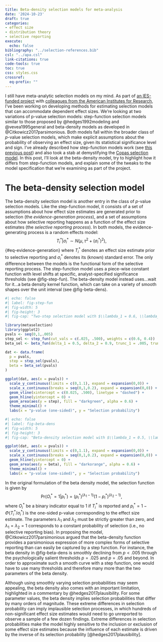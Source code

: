 ```yaml
---
title: Beta-density selection models for meta-analysis
date: '2024-10-23'
draft: true
categories:
- effect size
- distribution theory
- selective reporting
execute:
  echo: false
bibliography: "../selection-references.bib"
csl: "../apa.csl"
link-citations: true
code-tools: true
toc: true
css: styles.css
crossref: 
  eq-prefix: ""
---
```


I still have meta-analytic selection models on my mind. 
As part of [an IES-funded project](https://ies.ed.gov/funding/grantsearch/details.asp?ID=5730) with [colleagues from the American Institutes for Research](https://www.air.org/mosaic/experts), I've been working on developing methods for estimating selection models that can accommodate dependent effect sizes.
We're looking at two variations of p-value selection models: step-function selection models  similar to those proposed by @hedges1992modeling and @vevea1995general and beta-density models as developed in @Citkowicz2017parsimonious. 
Both models fall within the broader class of $p$-value selection models, which make explicit assumptions about the probability of observing an effect size, given its statistical significance level and sign. 
I've already described how step-function models work (see [this previous post](/posts/step-function-selection-models/)) and also took a stab at demystifying the [Copas selection model](/posts/Copas-selection-models). 
In this post, I'll look at the beta-density model,  try to highlight how it differs from step-function models, and explain some of the tweaks to the model specification that we're examining as part of the project. 

# The beta-density selection model 

The beta-density selection model is another entry in the class of $p$-value selection models. 
Like the step-function model, it consists of a set of assumptions about
how effect size estimates are generated prior to selection (the _evidence-generation process_), and a set of assumptions about how selective reporting happens as a function of the effect size estimates (the _selective reporting process_).
In both models, the evidence-generating process is a random effects model:
$$
T_i^* | \sigma_i^* \sim N\left(\mu, \tau^2 + \left(\sigma_i^*\right)^2\right),
$$ {#eq-evidence-generation}
where $T_i^*$ denotes an effect size estimate prior to selective reporting and $\sigma_i^*$ denotes its (known) standard error.
The only difference between the models is the functional form of the selective reporting process. The step-function model uses a piece-wise constant function with level shifts at specific, analyst-specified significance thresholds (see @fig-step-fun). 
The beta-density model instead uses...wait for it...a beta density kernel function, which can take on a variety of smooth shapes over the unit interval (see @fig-beta-dens).

::: {.column-body-outset layout-ncol=2}

```r
#| echo: false
#| label: fig-step-fun
#| fig-width: 5
#| fig-height: 3
#| fig-cap: "Two-step selection model with $\\lambda_1 = 0.6, \\lambda_2 = 0.4$"

library(metaselection)
library(ggplot2)
pvals <- seq(0,1,.005)
step_sel <- step_fun(cut_vals = c(.025, .500), weights = c(0.6, 0.4))
beta_sel <- beta_fun(delta_1 = 0.5, delta_2 = 0.9, trunc_1 = .005, trunc_2 = 1 - .005)

dat <- data.frame(
  p = pvals, 
  step = step_sel(pvals),
  beta = beta_sel(pvals)
)

ggplot(dat, aes(x = pvals)) + 
  scale_y_continuous(limits = c(0,1.1), expand = expansion(0,0)) + 
  scale_x_continuous(breaks = seq(0,1,0.2), expand = expansion(0,0)) + 
  geom_vline(xintercept = c(0.025, .500), linetype = "dashed") + 
  geom_hline(yintercept = 0) + 
  geom_area(aes(y = step), fill = "darkgreen", alpha = 0.6) +   
  theme_minimal() + 
  labs(x = "p-value (one-sided)", y = "Selection probability")

```

```r
#| echo: false
#| label: fig-beta-dens
#| fig-width: 5
#| fig-height: 3
#| fig-cap: "Beta-density selection model with $\\lambda_1 = 0.5, \\lambda_2 = 0.9$"

ggplot(dat, aes(x = pvals)) + 
  scale_y_continuous(limits = c(0,1.1), expand = expansion(0,0)) + 
  scale_x_continuous(breaks = seq(0,1,0.2), expand = expansion(0,0)) + 
  geom_hline(yintercept = 0) + 
  geom_area(aes(y = beta), fill = "darkorange", alpha = 0.6) +   
  theme_minimal() + 
  labs(x = "p-value (one-sided)", y = "Selection probability")

```

:::

In the original formulation of the beta density model, the selection function is given by
$$
\text{Pr}(O_i^* = 1 | p_i^*) = \left(p_i^*\right)^{(\lambda_1 - 1)} \left(1 - p_i^*\right)^{(\lambda_2 - 1)},
$$
where $O_i^*$ be a binary indicator equal to 1 if $T_i^*$ is reported and $p_i^* = 1 - \Phi\left(T_i^* / \sigma_i^*\right)$ is the one-sided p-value corresponding to the effect size estimate.
The parameters $\lambda_1$ and $\lambda_2$ must be strictly greater than zero, and $\lambda_1 = \lambda_2 = 1$ corresponds to a constant probability of selection (i.e., no selective reporting bias).
In proposing the model, @Citkowicz2017parsimonious argued that the beta-density function provides a parsimonious expression of more complex forms of selective reporting than can easily be captured by a step function. 
For instance, the beta density in @fig-beta-dens is smoothly declining from $p < .005$ through the psychologically salient thresholds $p = .025$ and $p = .05$ and beyond. In order to approximate such a smooth curve with a step function, one would have to use many thresholds and therefore many more than the two parameters of the beta density.

Although using smoothly varying selection probabilities may seem appealing, the beta density also comes with an important limitation, highlighted in a commentary by @hedges2017plausibility. For some parameter values, the beta density implies selection probabilities that differ by many orders of magnitude. These extreme differences in selection probability can imply implausible selection processes, in which hundreds of non-significant effect size estimates would need to go unreported to observe a sample of a few dozen findings. Extreme differences in selection probabilities make the model highly sensitive to the inclusion or exclusion of some effect size estimates because the influence of each estimate is driven by the inverse of its selection probability [@hedges2017plausibility]. 



